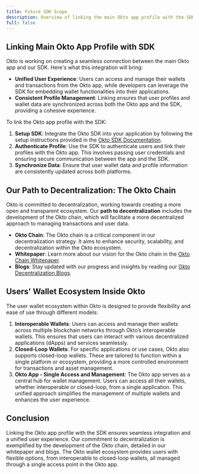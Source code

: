 ```yaml
---
title: Future SDK Scope
description: Overview of linking the main Okto app profile with the SDK, the path to decentralization, and the user wallet ecosystem within Okto.
full: false
---
```


## **Linking Main Okto App Profile with SDK**

Okto is working on creating a seamless connection between the main Okto app and our SDK. Here's what this integration will bring:

* **Unified User Experience**: Users can access and manage their wallets and transactions from the Okto app, while developers can leverage the SDK for embedding wallet functionalities into their applications.  
* **Consistent Profile Management**: Linking ensures that user profiles and wallet data are synchronized across both the Okto app and the SDK, providing a cohesive experience.

To link the Okto app profile with the SDK:

1. **Setup SDK**: Integrate the Okto SDK into your application by following the setup instructions provided in the [Okto SDK Documentation](https://okto-sdk-docs-new.vercel.app/docs/introduction-to-okto/future-sdk-scope#).  
2. **Authenticate Profile**: Use the SDK to authenticate users and link their profiles with the Okto app. This involves passing user credentials and ensuring secure communication between the app and the SDK.  
3. **Synchronize Data**: Ensure that user wallet data and profile information are consistently updated across both platforms.

## **Our Path to Decentralization: The Okto Chain**

Okto is committed to decentralization, working towards creating a more open and transparent ecosystem. Our **path to decentralization** includes the development of the Okto chain, which will facilitate a more decentralized approach to managing transactions and user data.

* **Okto Chain**: The Okto chain is a critical component in our decentralization strategy. It aims to enhance security, scalability, and decentralization within the Okto ecosystem.  
* **Whitepaper**: Learn more about our vision for the Okto chain in the [Okto Chain Whitepaper](https://okto-sdk-docs-new.vercel.app/docs/introduction-to-okto/future-sdk-scope#).  
* **Blogs**: Stay updated with our progress and insights by reading our [Okto Decentralization Blogs](https://okto-sdk-docs-new.vercel.app/docs/introduction-to-okto/future-sdk-scope#).

## **Users' Wallet Ecosystem Inside Okto**

The user wallet ecosystem within Okto is designed to provide flexibility and ease of use through different models:

1. **Interoperable Wallets**: Users can access and manage their wallets across multiple blockchain networks through Okto’s interoperable wallets. This ensures that users can interact with various decentralized applications (dApps) and services seamlessly.  
2. **Closed-Loop Wallets**: For specific applications or use cases, Okto also supports closed-loop wallets. These are tailored to function within a single platform or ecosystem, providing a more controlled environment for transactions and asset management.  
3. **Okto App \- Single Access and Management**: The Okto app serves as a central hub for wallet management. Users can access all their wallets, whether interoperable or closed-loop, from a single application. This unified approach simplifies the management of multiple wallets and enhances the user experience.

## **Conclusion**

Linking the Okto app profile with the SDK ensures seamless integration and a unified user experience. Our commitment to decentralization is exemplified by the development of the Okto chain, detailed in our whitepaper and blogs. The Okto wallet ecosystem provides users with flexible options, from interoperable to closed-loop wallets, all managed through a single access point in the Okto app.
